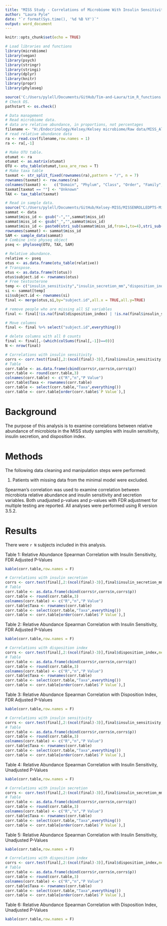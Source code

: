 ```yaml
---
title: "MISS Study - Correlations of Microbiome With Insulin Sensitivity"
author: "Laura Pyle"
date: "`r format(Sys.time(), '%d %B %Y')`"
output: word_document
---
```


```r
knitr::opts_chunk$set(echo = TRUE)
```

```r
# Load libraries and functions
library(microbiome)
library(vegan)
library(psych)
library(stringr)
library(stringi)
library(dplyr)
library(knitr)
library(propr)
library(phyloseq)

source('C:/Users/pylell/Documents/GitHub/Tim-and-Laura/tim_R_functions.R')
# Check OS.
pathstart <- os.check()
```

```r
# Data management
# Read microbiome data.
# data are relative abundance, in proportions, not percentages
filename <- "H:/Endocrinology/Kelsey/Kelsey microbiome/Raw data/MISS_Alltaxa_OTU_12_17_18.csv"
# read relative abundance data 
ra <- read.csv(filename,row.names = 1)
ra <- ra[,-1]

# Make OTU table.
otumat <- ra
otumat <- as.matrix(otumat)
OTU <- otu_table(otumat,taxa_are_rows = T)
# Make taxa table
taxmat <- str_split_fixed(rownames(ra),pattern = "/", n = 7)
rownames(taxmat) <- row.names(ra)
colnames(taxmat) <-   c("Domain", "Phylum", "Class", "Order", "Family", "Genus", "Species")
taxmat[taxmat == ""] <- "Unknown"
TAX <- tax_table(taxmat)

# Read in sample data.
source("C:/Users/pylell/Documents/GitHub/Kelsey-MISS/MISSENROLLEDPTS-MinimalModelResults_R_2019-02-15_1812.r")
sammat <- data
sammat$miss_id <- gsub("-","",sammat$miss_id)
sammat$miss_id <- gsub("_","",sammat$miss_id)
sammat$miss_id <- paste0(stri_sub(sammat$miss_id,from=1,to=4),stri_sub(sammat$miss_id,from=6,to=7))
rownames(sammat) <- sammat$miss_id
SAM <- sample_data(sammat)
# Combine into physeq object
pseq <- phyloseq(OTU, TAX, SAM)
```

```r
# Relative abundance.
relative <- pseq
otus <- as.data.frame(otu_table(relative))
# Transpose.
otus <- as.data.frame(t(otus))
otus$subject.id <- rownames(otus)
# Free testosterone
temp <- c("insulin_sensitivity","insulin_secretion_mm","disposition_index")
si <- sammat[temp]
si$subject.id <- rownames(si)
final <- merge(otus,si,by="subject.id",all.x = TRUE,all.y=TRUE)

# remove people who are missing all SI variables
final <- final[!is.na(final$disposition_index) | !is.na(final$insulin_secretion_mm) | !is.na(final$insulin_sensitivity),]

# Move columns
final <- final %>% select("subject.id",everything())

# delete columns with all 0 counts
final <- final[,-(which(colSums(final[,-1])==0))]
N <- nrow(final)

# Correlations with insulin sensitivity
corrs <- corr.test(final[,2:(ncol(final)-3)],final$insulin_sensitivity,method = "spearman",adjust = "fdr")
# Table
corr.table <- as.data.frame(cbind(corrs$r,corrs$n,corrs$p))
corr.table <- round(corr.table,3)
colnames(corr.table) <- c("R","n","P Value")
corr.table$Taxa <- rownames(corr.table)
corr.table <- select(corr.table,"Taxa",everything())
corr.table <- corr.table[order(corr.table$`P Value`),]
```

# Background

The purpose of this analysis is to examine correlations between relative abundance of microbiota in the MISS study samples with insulin sensitivity, insulin secretion, and disposition index.

# Methods

The following data cleaning and manipulation steps were performed:

1) Patients with missing data from the minimal model were excluded.

Spearman's correlation was used to examine correlation between microbiota relative abundance and insulin sensitivity and secretion variables.  Both unadjusted p-values and p-values with FDR adjustment for multiple testing are reported.  All analyses were performed using R version 3.5.2.

# Results

There were `r N` subjects included in this analysis.

Table 1: Relative Abundance Spearman Correlation with Insulin Sensitivity, FDR Adjusted P-Values
```r
kable(corr.table,row.names = F)
```

```r
# Correlations with insulin secretion
corrs <- corr.test(final[,2:(ncol(final)-3)],final$insulin_secretion_mm,method = "spearman",adjust = "fdr")
# Table
corr.table <- as.data.frame(cbind(corrs$r,corrs$n,corrs$p))
corr.table <- round(corr.table,3)
colnames(corr.table) <- c("R","n","P Value")
corr.table$Taxa <- rownames(corr.table)
corr.table <- select(corr.table,"Taxa",everything())
corr.table <- corr.table[order(corr.table$`P Value`),]
```

Table 2: Relative Abundance Spearman Correlation with Insulin Sensitivity, FDR Adjusted P-Values
```r
kable(corr.table,row.names = F)
```

```r
# Correlations with disposition index
corrs <- corr.test(final[,2:(ncol(final)-3)],final$disposition_index,method = "spearman",adjust = "fdr")
# Table
corr.table <- as.data.frame(cbind(corrs$r,corrs$n,corrs$p))
corr.table <- round(corr.table,3)
colnames(corr.table) <- c("R","n","P Value")
corr.table$Taxa <- rownames(corr.table)
corr.table <- select(corr.table,"Taxa",everything())
corr.table <- corr.table[order(corr.table$`P Value`),]
```

Table 3: Relative Abundance Spearman Correlation with Disposition Index, FDR Adjusted P-Values
```r
kable(corr.table,row.names = F)
```


```r
# Correlations with insulin sensitivity
corrs <- corr.test(final[,2:(ncol(final)-3)],final$insulin_sensitivity,method = "spearman",adjust = "none")
# Table
corr.table <- as.data.frame(cbind(corrs$r,corrs$n,corrs$p))
corr.table <- round(corr.table,3)
colnames(corr.table) <- c("R","n","P Value")
corr.table$Taxa <- rownames(corr.table)
corr.table <- select(corr.table,"Taxa",everything())
corr.table <- corr.table[order(corr.table$`P Value`),]
```

Table 4: Relative Abundance Spearman Correlation with Insulin Sensitivity, Unadjusted P-Values
```r
kable(corr.table,row.names = F)
```

```r
# Correlations with insulin secretion
corrs <- corr.test(final[,2:(ncol(final)-3)],final$insulin_secretion_mm,method = "spearman",adjust = "none")
# Table
corr.table <- as.data.frame(cbind(corrs$r,corrs$n,corrs$p))
corr.table <- round(corr.table,3)
colnames(corr.table) <- c("R","n","P Value")
corr.table$Taxa <- rownames(corr.table)
corr.table <- select(corr.table,"Taxa",everything())
corr.table <- corr.table[order(corr.table$`P Value`),]
```

Table 5: Relative Abundance Spearman Correlation with Insulin Sensitivity, Unadjusted P-Values
```r
kable(corr.table,row.names = F)
```

```r
# Correlations with disposition index
corrs <- corr.test(final[,2:(ncol(final)-3)],final$disposition_index,method = "spearman",adjust = "none")
# Table
corr.table <- as.data.frame(cbind(corrs$r,corrs$n,corrs$p))
corr.table <- round(corr.table,3)
colnames(corr.table) <- c("R","n","P Value")
corr.table$Taxa <- rownames(corr.table)
corr.table <- select(corr.table,"Taxa",everything())
corr.table <- corr.table[order(corr.table$`P Value`),]
```

Table 6: Relative Abundance Spearman Correlation with Disposition Index, Unadjusted P-Values
```r
kable(corr.table,row.names = F)
```

